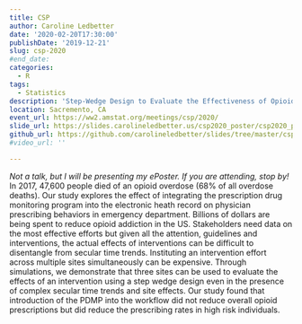 ```yaml
---
title: CSP
author: Caroline Ledbetter
date: '2020-02-20T17:30:00'
publishDate: '2019-12-21'
slug: csp-2020
#end_date: 
categories:
  - R
tags:
  - Statistics
description: 'Step-Wedge Design to Evaluate the Effectiveness of Opioid Prescribing Aids'
location: Sacremento, CA
event_url: https://ww2.amstat.org/meetings/csp/2020/
slide_url: https://slides.carolineledbetter.us/csp2020_poster/csp2020_poster.pdf
github_url: https://github.com/carolineledbetter/slides/tree/master/csp2020_poster
#video_url: ''

---
```


*Not a talk, but I will be presenting my ePoster. If you are attending, 
stop by!*  
In 2017, 47,600 people died of an opioid overdose (68% of all overdose deaths). 
Our study explores the effect of integrating the prescription drug monitoring 
program into the electronic heath record on physician prescribing behaviors 
in emergency department. Billions of dollars are being spent to reduce opioid 
addiction in the US. Stakeholders need data on the most effective efforts but 
given all the attention, guidelines and interventions, the actual effects of 
interventions can be difficult to disentangle from secular time trends. 
Instituting an intervention effort across multiple sites simultaneously 
can be expensive. Through simulations, we demonstrate that three sites can 
be used to evaluate the effects of an intervention using a step wedge design 
even in the presence of complex secular time trends and site effects. 
Our study found that introduction of the PDMP into the workflow did not 
reduce overall opioid prescriptions but did reduce the prescribing rates in 
high risk individuals. 

